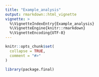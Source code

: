 ```yaml
---
title: "Example_analysis"
output: rmarkdown::html_vignette
vignette: >
  %\VignetteIndexEntry{Example_analysis}
  %\VignetteEngine{knitr::rmarkdown}
  %\VignetteEncoding{UTF-8}
---
```


```r
knitr::opts_chunk$set(
  collapse = TRUE,
  comment = "#>"
)
```

```r
library(package.final)
```
